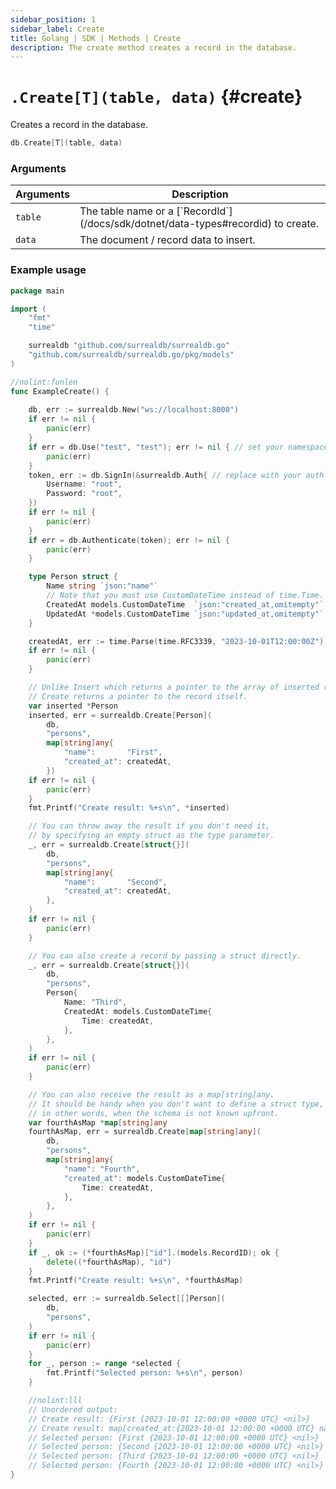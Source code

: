 ```yaml
---
sidebar_position: 1
sidebar_label: Create
title: Golang | SDK | Methods | Create
description: The create method creates a record in the database.
---
```



# `.Create[T](table, data)` {#create}

Creates a record in the database.

```go title="Method Syntax"
db.Create[T](table, data)
```

### Arguments

<table>
    <thead>
        <tr>
            <th colspan="2" scope="col">Arguments</th>
            <th colspan="2" scope="col">Description</th>
        </tr>
    </thead>  
    <tbody>
        <tr>
            <td colspan="2" scope="row" data-label="Arguments">
                <code>table</code>
                <Label label="required" />
            </td>
            <td colspan="2" scope="row" data-label="Description">
                The table name or a [`RecordId`](/docs/sdk/dotnet/data-types#recordid) to create.
            </td>
        </tr>
        <tr>
            <td colspan="2" scope="col" scope="row" data-label="Arguments">
                <code>data</code>
                <Label label="optional" />
            </td>
            <td colspan="2" scope="col" scope="row" data-label="Description">
                The document / record data to insert.
            </td>
        </tr>
    </tbody>
</table>

### Example usage

```go
package main

import (
	"fmt"
	"time"

	surrealdb "github.com/surrealdb/surrealdb.go"
	"github.com/surrealdb/surrealdb.go/pkg/models"
)

//nolint:funlen
func ExampleCreate() {
	
	db, err := surrealdb.New("ws://localhost:8000")
	if err != nil {
		panic(err)
	}
	if err = db.Use("test", "test"); err != nil { // set your namespace/database
		panic(err)
	}
	token, err := db.SignIn(&surrealdb.Auth{ // replace with your auth
		Username: "root",
		Password: "root",
	})
	if err != nil {
		panic(err)
	}
	if err = db.Authenticate(token); err != nil {
		panic(err)
	}

	type Person struct {
		Name string `json:"name"`
		// Note that you must use CustomDateTime instead of time.Time.
		CreatedAt models.CustomDateTime  `json:"created_at,omitempty"`
		UpdatedAt *models.CustomDateTime `json:"updated_at,omitempty"`
	}

	createdAt, err := time.Parse(time.RFC3339, "2023-10-01T12:00:00Z")
	if err != nil {
		panic(err)
	}

	// Unlike Insert which returns a pointer to the array of inserted records,
	// Create returns a pointer to the record itself.
	var inserted *Person
	inserted, err = surrealdb.Create[Person](
		db,
		"persons",
		map[string]any{
			"name":       "First",
			"created_at": createdAt,
		})
	if err != nil {
		panic(err)
	}
	fmt.Printf("Create result: %+s\n", *inserted)

	// You can throw away the result if you don't need it,
	// by specifying an empty struct as the type parameter.
	_, err = surrealdb.Create[struct{}](
		db,
		"persons",
		map[string]any{
			"name":       "Second",
			"created_at": createdAt,
		},
	)
	if err != nil {
		panic(err)
	}

	// You can also create a record by passing a struct directly.
	_, err = surrealdb.Create[struct{}](
		db,
		"persons",
		Person{
			Name: "Third",
			CreatedAt: models.CustomDateTime{
				Time: createdAt,
			},
		},
	)
	if err != nil {
		panic(err)
	}

	// You can also receive the result as a map[string]any.
	// It should be handy when you don't want to define a struct type,
	// in other words, when the schema is not known upfront.
	var fourthAsMap *map[string]any
	fourthAsMap, err = surrealdb.Create[map[string]any](
		db,
		"persons",
		map[string]any{
			"name": "Fourth",
			"created_at": models.CustomDateTime{
				Time: createdAt,
			},
		},
	)
	if err != nil {
		panic(err)
	}
	if _, ok := (*fourthAsMap)["id"].(models.RecordID); ok {
		delete((*fourthAsMap), "id")
	}
	fmt.Printf("Create result: %+s\n", *fourthAsMap)

	selected, err := surrealdb.Select[[]Person](
		db,
		"persons",
	)
	if err != nil {
		panic(err)
	}
	for _, person := range *selected {
		fmt.Printf("Selected person: %+s\n", person)
	}

	//nolint:lll
	// Unordered output:
	// Create result: {First {2023-10-01 12:00:00 +0000 UTC} <nil>}
	// Create result: map[created_at:{2023-10-01 12:00:00 +0000 UTC} name:Fourth]
	// Selected person: {First {2023-10-01 12:00:00 +0000 UTC} <nil>}
	// Selected person: {Second {2023-10-01 12:00:00 +0000 UTC} <nil>}
	// Selected person: {Third {2023-10-01 12:00:00 +0000 UTC} <nil>}
	// Selected person: {Fourth {2023-10-01 12:00:00 +0000 UTC} <nil>}
}
```